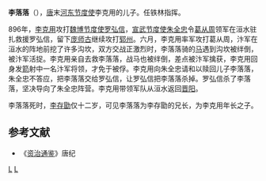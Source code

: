 '''李落落'''（{{bd|？||896年|}}），[[唐朝|唐]]末[[河东节度使|河东节度使]]李克用的儿子。任铁林指挥。

896年，[[李克用|李克用]]攻打[[魏博节度使|魏博节度使]][[罗弘信|罗弘信]]，[[宣武节度使|宣武节度使]][[朱全忠|朱全忠]]令[[葛从周|葛从周]]领军在洹水驻扎救援罗弘信，留下[[庞师古|庞师古]]继续攻打[[郓州|郓州]]。六月，李克用率军攻打葛从周，汴军在洹水的阵地前挖了许多沟坎，双方交战正激烈时，李落落骑的[[马|马]]遇到沟坎被绊倒，被汴军活捉。李克用亲自去救李落落，战马也被绊倒，差点被汴军擒获，李克用回身发[[箭|箭]]射中一名汴军将领，才免于被俘。李克用向朱全忠请和以赎回儿子李落落，朱全忠不答应，把李落落交给罗弘信，让罗弘信把李落落杀掉。罗弘信杀了李落落，坚决导向了朱全忠阵营。李克用带领军队从洹水返回[[晋阳|晋阳]]。

李落落死时，[[李存勖|李存勖]]仅十二岁，可见李落落为李存勖的兄长，为李克用年长之子。
==参考文献==
*《[[资治通鉴|资治通鉴]]》唐纪

{{唐朝人小作品}}
[[分类:唐朝军事人物|L]]
[[分类:李姓|L]]